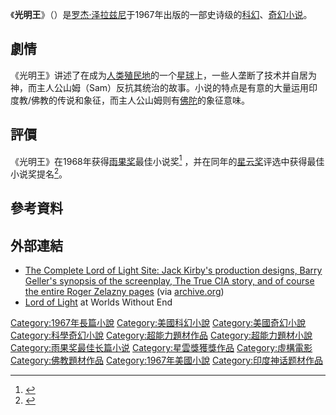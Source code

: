 {{Infobox book
| name          = 《光明王》<br />''Lord of Light''
| title_orig    =
| translator    =
| image         = LordofLight(Zelazny).jpg
| caption       = 第一版封面（精裝書）
| author        = [[罗杰·泽拉兹尼|罗杰·泽拉兹尼]]
| illustrator   =
| cover_artist  = Howard Bernstein
| country       = 美國
| language      = 英語
| series        =
| genre         = [[科幻小说|科幻小说]]
| publisher     = {{link-en|Doubleday (publisher)|Doubleday (publisher)|Doubleday}}
| release_date  = 1967年
| media_type    = 印刷書（精裝書 及 平裝書）
| pages         = 257頁
| isbn          = 978-9997410788
| preceded_by   =
| followed_by   =
}}

《'''光明王'''》（{{lang-en|''Lord of Light''}}）是[[罗杰·泽拉兹尼|罗杰·泽拉兹尼]]于1967年出版的一部史诗级的[[科幻|科幻]]、[[奇幻小说|奇幻小说]]。

==劇情==
《光明王》讲述了在成为[[人类|人类]][[殖民地|殖民地]]的一个[[星球|星球]]上，一些人垄断了技术并自居为神，而主人公山姆（Sam）反抗其统治的故事。小说的特点是有意的大量运用印度教/佛教的传说和象征，而主人公山姆则有[[佛陀|佛陀]]的象征意味。

==評價==
《光明王》在1968年获得[[雨果奖|雨果奖]]最佳小说奖<ref name="WWE-1968">{{cite web
| url = http://www.worldswithoutend.com/books_year_index.asp?year=1968
| title = 1968 Award Winners & Nominees
| work = Worlds Without End
| accessdate = 2009-09-27
| archive-date = 2009-03-16
| archive-url = https://web.archive.org/web/20090316125857/http://www.worldswithoutend.com/books_year_index.asp?year=1968
| dead-url = no
}}</ref>  ，并在同年的[[星云奖|星云奖]]评选中获得最佳小说奖提名<ref name="WWE-1967">{{cite web
| url = http://www.worldswithoutend.com/books_year_index.asp?year=1967
| title = 1967 Award Winners & Nominees
| work = Worlds Without End
| accessdate = 2009-09-26
| archive-date = 2019-09-17
| archive-url = https://web.archive.org/web/20190917023748/http://www.worldswithoutend.com/books_year_index.asp?year=1967
| dead-url = no
}}</ref>。

== 參考資料 ==
{{Reflist}}


==外部連結==
*[https://web.archive.org/web/20110724150727/http://lordoflight.com/ The Complete Lord of Light Site:  Jack Kirby's production designs, Barry Geller's synopsis of the screenplay, The True CIA story, and of course the entire Roger Zelazny pages] (via [[archive.org|archive.org]])
*[http://www.worldswithoutend.com/novel.asp?ID=15 Lord of Light]{{Wayback|url=http://www.worldswithoutend.com/novel.asp?ID=15 |date=20150912005819 }} at Worlds Without End
{{雨果奖最佳长篇小说}}

{{DEFAULTSORT:Lord of Light}}
[[Category:1967年長篇小說|Category:1967年長篇小說]]
[[Category:美國科幻小說|Category:美國科幻小說]]
[[Category:美國奇幻小說|Category:美國奇幻小說]]
[[Category:科學奇幻小說|Category:科學奇幻小說]]
[[Category:超能力題材作品|Category:超能力題材作品]]
[[Category:超能力題材小說|Category:超能力題材小說]]
[[Category:雨果奖最佳长篇小说|Category:雨果奖最佳长篇小说]] 
[[Category:星雲獎獲獎作品|Category:星雲獎獲獎作品]]
[[Category:虛構電影|Category:虛構電影]]
[[Category:佛教題材作品|Category:佛教題材作品]]
[[Category:1967年美國小說|Category:1967年美國小說]]
[[Category:印度神话题材作品|Category:印度神话题材作品]]
